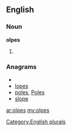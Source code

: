 ==English==

===Noun===
'''olpes'''

# {{plural of|[[olpe]]}}

===Anagrams===
* {{alphagram|elops}}
* [[lopes#English|lopes]]
* [[poles#English|poles]], [[Poles#English|Poles]]
* [[slope#English|slope]]

[[Category:English plurals]]

[[ar:olpes]]
[[my:olpes]]